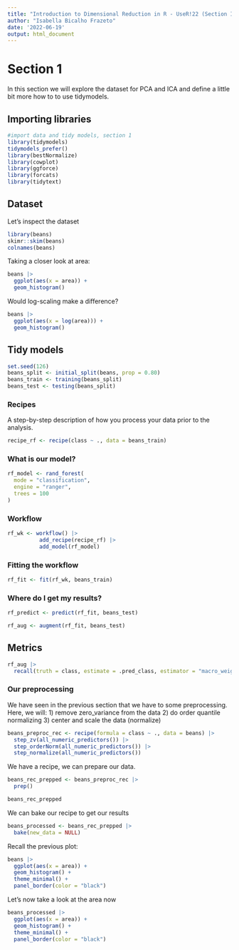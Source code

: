 ```yaml
---
title: "Introduction to Dimensional Reduction in R - UseR!22 (Section I)"
author: "Isabella Bicalho Frazeto"
date: '2022-06-19'
output: html_document
---
```


# Section 1

In this section we will explore the dataset for PCA and ICA and define a little bit more how to to use tidymodels. 

## Importing libraries

```r
#import data and tidy models, section 1
library(tidymodels)
tidymodels_prefer()
library(bestNormalize)
library(cowplot)
library(ggforce)
library(forcats)
library(tidytext)
```

## Dataset

Let's inspect the dataset

```r
library(beans)
skimr::skim(beans)
colnames(beans)
```

Taking a closer look at area:

```r
beans |> 
  ggplot(aes(x = area)) +
  geom_histogram()
```

Would log-scaling make a difference?

```r
beans |> 
  ggplot(aes(x = log(area))) +
  geom_histogram()
```

## Tidy models

```r
set.seed(126)
beans_split <- initial_split(beans, prop = 0.80)
beans_train <- training(beans_split)
beans_test <- testing(beans_split)
```

### Recipes

A step-by-step description of how you process your data prior to the analysis.

```r
recipe_rf <- recipe(class ~ ., data = beans_train) 
```

### What is our model? 

```r
rf_model <- rand_forest(
  mode = "classification",
  engine = "ranger",
  trees = 100
)
```

### Workflow

```r
rf_wk <- workflow() |> 
          add_recipe(recipe_rf) |> 
          add_model(rf_model)
```

### Fitting the workflow 

```r
rf_fit <- fit(rf_wk, beans_train)
```

### Where do I get my results?

```r
rf_predict <- predict(rf_fit, beans_test)
```

```r
rf_aug <- augment(rf_fit, beans_test)
```

## Metrics

```r
rf_aug |>  
  recall(truth = class, estimate = .pred_class, estimator = "macro_weighted")
```

### Our preprocessing

We have seen in the previous section that we have to some preprocessing. Here, we will:
1) remove zero_variance from the data
2) do order quantile normalizing 
3) center and scale the data (normalize)

```r
beans_preproc_rec <- recipe(formula = class ~ ., data = beans) |> 
  step_zv(all_numeric_predictors()) |> 
  step_orderNorm(all_numeric_predictors()) |> 
  step_normalize(all_numeric_predictors())
```

We have a recipe, we can prepare our data.

```r
beans_rec_prepped <- beans_preproc_rec |>
  prep()

beans_rec_prepped
```

We can bake our recipe to get our results

```r
beans_processed <- beans_rec_prepped |> 
  bake(new_data = NULL)
```

Recall the previous plot: 

```r
beans |> 
  ggplot(aes(x = area)) +
  geom_histogram() +
  theme_minimal() +
  panel_border(color = "black")
```

Let's now take a look at the area now

```r
beans_processed |> 
  ggplot(aes(x = area)) +
  geom_histogram() +
  theme_minimal() +
  panel_border(color = "black")
```
